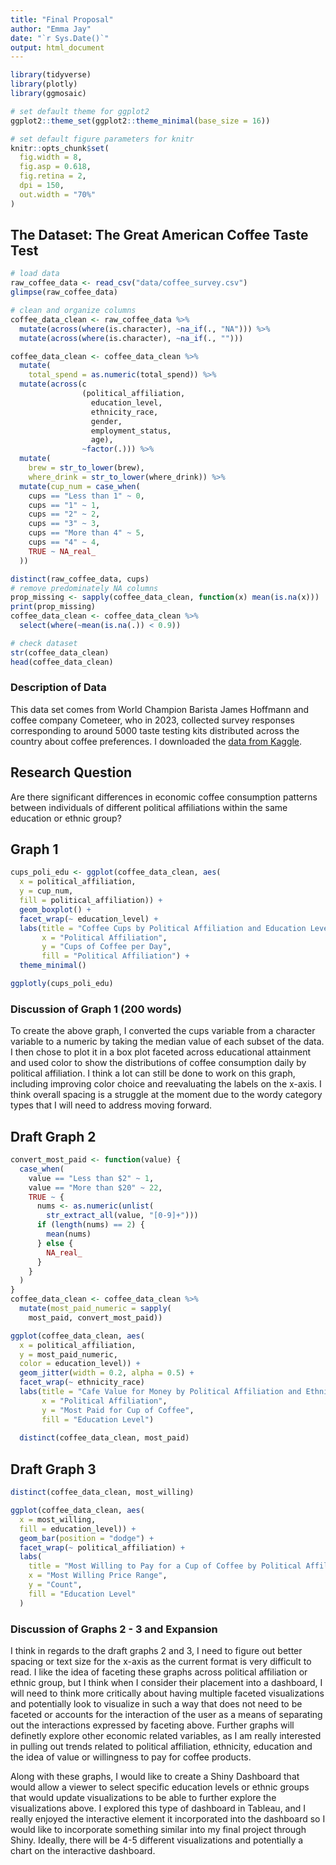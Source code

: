 ```yaml
---
title: "Final Proposal"
author: "Emma Jay"
date: "`r Sys.Date()`"
output: html_document
---
```


```r
library(tidyverse)
library(plotly)
library(ggmosaic)

# set default theme for ggplot2
ggplot2::theme_set(ggplot2::theme_minimal(base_size = 16))

# set default figure parameters for knitr
knitr::opts_chunk$set(
  fig.width = 8,
  fig.asp = 0.618,
  fig.retina = 2,
  dpi = 150, 
  out.width = "70%"
)
```

## The Dataset: The Great American Coffee Taste Test
```r
# load data
raw_coffee_data <- read_csv("data/coffee_survey.csv")
glimpse(raw_coffee_data)

# clean and organize columns
coffee_data_clean <- raw_coffee_data %>%
  mutate(across(where(is.character), ~na_if(., "NA"))) %>%
  mutate(across(where(is.character), ~na_if(., "")))

coffee_data_clean <- coffee_data_clean %>%
  mutate(
    total_spend = as.numeric(total_spend)) %>%
  mutate(across(c
                (political_affiliation, 
                  education_level, 
                  ethnicity_race, 
                  gender, 
                  employment_status,
                  age),
                ~factor(.))) %>%
  mutate(
    brew = str_to_lower(brew),
    where_drink = str_to_lower(where_drink)) %>%
  mutate(cup_num = case_when(
    cups == "Less than 1" ~ 0,
    cups == "1" ~ 1,
    cups == "2" ~ 2,
    cups == "3" ~ 3,
    cups == "More than 4" ~ 5,
    cups == "4" ~ 4,
    TRUE ~ NA_real_
  ))

distinct(raw_coffee_data, cups)
# remove predominately NA columns
prop_missing <- sapply(coffee_data_clean, function(x) mean(is.na(x)))
print(prop_missing)
coffee_data_clean <- coffee_data_clean %>%
  select(where(~mean(is.na(.)) < 0.9))

# check dataset
str(coffee_data_clean)
head(coffee_data_clean)


```
### Description of Data
This data set comes from World Champion Barista James Hoffmann and coffee company Cometeer, who in 2023, collected survey responses corresponding to around 5000 taste testing kits distributed across the country about coffee preferences. I downloaded the [data from Kaggle](https://www.kaggle.com/datasets/umerhaddii/the-great-american-coffee-taste-test-dataset). 

## Research Question
Are there significant differences in economic coffee consumption patterns between individuals of different political affiliations within the same education or ethnic group?

## Graph 1
```r
cups_poli_edu <- ggplot(coffee_data_clean, aes(
  x = political_affiliation, 
  y = cup_num, 
  fill = political_affiliation)) +
  geom_boxplot() +
  facet_wrap(~ education_level) +
  labs(title = "Coffee Cups by Political Affiliation and Education Level",
       x = "Political Affiliation",
       y = "Cups of Coffee per Day",
       fill = "Political Affiliation") +
  theme_minimal()

ggplotly(cups_poli_edu)
```

### Discussion of Graph 1 (200 words)
To create the above graph, I converted the cups variable from a character variable to a numeric by taking the median value of each subset of the data. I then chose to plot it in a box plot faceted across educational attainment and used color to show the distributions of coffee consumption daily by political affiliation. I think a lot can still be done to work on this graph, including improving color choice and reevaluating the labels on the x-axis. I think overall spacing is a struggle at the moment due to the wordy category types that I will need to address moving forward. 

## Draft Graph 2
```r
convert_most_paid <- function(value) {
  case_when(
    value == "Less than $2" ~ 1,
    value == "More than $20" ~ 22,
    TRUE ~ {
      nums <- as.numeric(unlist(
        str_extract_all(value, "[0-9]+")))
      if (length(nums) == 2) {
        mean(nums) 
      } else {
        NA_real_
      }
    }
  )
}
coffee_data_clean <- coffee_data_clean %>%
  mutate(most_paid_numeric = sapply(
    most_paid, convert_most_paid))

ggplot(coffee_data_clean, aes(
  x = political_affiliation, 
  y = most_paid_numeric, 
  color = education_level)) +
  geom_jitter(width = 0.2, alpha = 0.5) +
  facet_wrap(~ ethnicity_race)
  labs(title = "Cafe Value for Money by Political Affiliation and Ethnicity",
       x = "Political Affiliation",
       y = "Most Paid for Cup of Coffee",
       fill = "Education Level")
  
  distinct(coffee_data_clean, most_paid)
```

## Draft Graph 3
```r
distinct(coffee_data_clean, most_willing)

ggplot(coffee_data_clean, aes(
  x = most_willing, 
  fill = education_level)) +
  geom_bar(position = "dodge") +
  facet_wrap(~ political_affiliation) +
  labs(
    title = "Most Willing to Pay for a Cup of Coffee by Political Affiliation",
    x = "Most Willing Price Range",
    y = "Count",
    fill = "Education Level"
  ) 
```

### Discussion of Graphs 2 - 3 and Expansion
I think in regards to the draft graphs 2 and 3, I need to figure out better spacing or text size for the x-axis as the current format is very difficult to read. I like the idea of faceting these graphs across political affiliation or ethnic group, but I think when I consider their placement into a dashboard, I will need to think more critically about having multiple faceted visualizations and potentially look to visualize in such a way that does not need to be faceted or accounts for the interaction of the user as a means of separating out the interactions expressed by faceting above. Further graphs will definetly explore other economic related variables, as I am really interested in pulling out trends related to political affiliation, ethnicity, education and the idea of value or willingness to pay for coffee products.

Along with these graphs, I would like to create a Shiny Dashboard that would allow a viewer to select specific education levels or ethnic groups that would update visualizations to be able to further explore the visualizations above. I explored this type of dashboard in Tableau, and I really enjoyed the interactive element it incorporated into the dashboard so I would like to incorporate something similar into my final project through Shiny. Ideally, there will be 4-5 different visualizations and potentially a chart on the interactive dashboard. 

  
